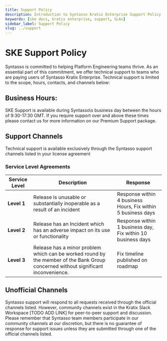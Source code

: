 ```yaml
---
title: Support Policy
description: Introduction to Syntasso Kratix Enterprise Support Policy
keywords: [ske docs, kratix enterprise, support, SLAs]
sidebar_label: Support Policy
slug: ../support
---
```


# SKE Support Policy

Syntasso is committed to helping Platform Engineering teams thrive. As an essential part of this commitment, we offer technical support to teams who are paying users of Syntasso Kratix Enterprise. Technical support is limited to the scope, hours, contacts, and channels below:

## Business Hours: 
SKE Support is available during Syntasso\s business day between the hours of 9:30-17:30 GMT. If you require support over and above these times please contact us for more information on our Premium Support package. 

## Support Channels
Technical support is available exclusively through the Syntasso support channels listed in your license agreement

### Service Level Agreements 

| Service Level | Description | Response |
| ----- | ------- |----------- |
| **Level 1** | Release is unusable or substantially inoperable as a result of an incident | Response within 4 business Hours, Fix within 5 business days |
| **Level 2** | Release has an Incident which has an adverse impact on its use or functionality | Response within 1 business day, Fix within 10 business days |
| **Level 3** | Release has a minor problem which can be worked round by the member of the Bank Group concerned without significant inconvenience. | Fix timeline published on roadmap |

## Unofficial Channels

Syntasso support will respond to all requests received through the official channels listed. However, community channels exist in the Kratix Slack Workspace [TODO ADD LINK] for peer-to-peer support and discussion.
Please remember that Syntasso team members participate in our community channels at our discretion, but there is no guarantee of response for support issues unless they are submitted through one of the official channels listed.

